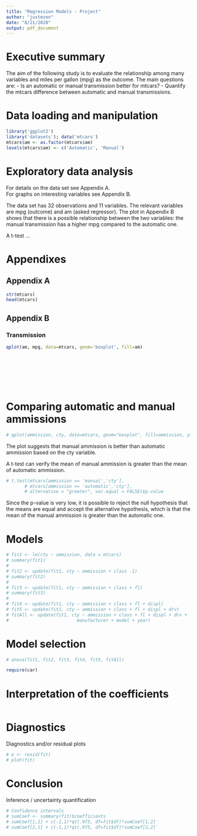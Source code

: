 ```yaml
---
title: "Regression Models - Project"
author: "justmzen"
date: "8/21/2020"
output: pdf_document
---
```


# Executive summary

The aim of the following study is to evaluate the relationship among many variables and miles per gallon (mpg) as the outcome. The main questions are:
- Is an automatic or manual transmission better for mtcars?
- Quantify the mtcars difference between automatic and manual transmissions.

# Data loading and manipulation

```r
library('ggplot2')
library('datasets'); data('mtcars')
mtcars$am <- as.factor(mtcars$am)
levels(mtcars$am) <- c('Automatic', 'Manual')
```

# Exploratory data analysis

For details on the data set see Appendix A.  
For graphs on interesting variables see Appendix B.  

The data set has 32 observations and 11 variables. The relevant variables are mpg (outcome) and am (asked regressor). The plot in Appendix B shows that there is a possible relationship between the two variables: the manual transmission has a higher mpg compared to the automatic one.  

A t-test ...

# Appendixes

## Appendix A

```r
str(mtcars)
head(mtcars)
```

## Appendix B

### Transmission

```r
qplot(am, mpg, data=mtcars, geom='boxplot', fill=am)
```


```r

```

```r

```

```r

```

```r

```

```r

```

```r

```

```r

```










# Comparing automatic and manual ammissions

```r
# qplot(ammission, cty, data=mtcars, geom="boxplot", fill=ammission, ylab = 'City miles per gallon')
```

The plot suggests that manual ammission is better than automatic ammission based on the cty variable.

A t-test can verify the mean of manual ammission is greater than the mean of automatic ammission.

```r
# t.test(mtcars[ammission == 'manual','cty'],
       # mtcars[ammission == 'automatic','cty'],
       # alternative = "greater", var.equal = FALSE)$p.value
```

Since the p-value is very low, it is possible to reject the null hypothesis that the means are equal and accept the alternative hypothesis, which is that the mean of the manual ammission is greater than the automatic one.

# Models

```r
# fit1 <- lm(cty ~ ammission, data = mtcars)
# summary(fit1)
# 
# fit2 <- update(fit1, cty ~ ammission + class -1)
# summary(fit2)
# 
# fit3 <- update(fit1, cty ~ ammission + class + fl)
# summary(fit3)
# 
# fit4 <- update(fit1, cty ~ ammission + class + fl + displ)
# fit5 <- update(fit1, cty ~ ammission + class + fl + displ + drv)
# fitAll <- update(fit1, cty ~ ammission + class + fl + displ + drv +
#                          manufacturer + model + year)
```

# Model selection

```r
# anova(fit1, fit2, fit3, fit4, fit5, fitAll)

require(car)

```

# Interpretation of the coefficients

```r

```

# Diagnostics
Diagnostics and/or residual plots

```r
# e <- resid(fit)
# plot(fit)
```

# Conclusion
Inference / uncertainty quantification

```r
# Confidence intervals
# sumCoef <- summary(fit)$coefficients
# sumCoef[1,1] + c(-1,1)*qt(.975, df=fit$df)*sumCoef[1,2]
# sumCoef[2,1] + c(-1,1)*qt(.975, df=fit$df)*sumCoef[2,2]
```
